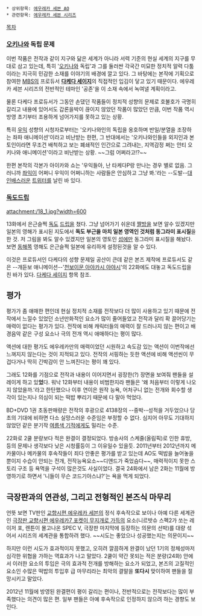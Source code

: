 * 상위항목: [[에우레카 세븐 AO]]
 * 관련항목: [[에우레카 세븐 시리즈]]

[[목차]]

=== [[오키나와]] 독립 문제 ===
이번 작품은 전작과 같이 지구와 닮은 세계가 아니라 서력 기준의 현실 세계의 지구를 무대로 삼고 있는데, 특히 '[[오키나와]] 독립'과 그를 둘러싼 각국간 미묘한 정치적 알력 다툼이라는 지극히 민감한 소재를 이야기의 배경에 깔고 있다. 그 바탕에는 본작에 기획으로 참여한 [[MBS]]의 프로듀서 '''[[다케다 세이지]]'''의 직접적인 입김이 닿고 있기 때문이다. 에우레카 세븐 시리즈의 전반적인 테마인 '공존'을 이 소재 속에서 녹여낼 계획이라고.

물론 다케다 프로듀서가 그동안 손댔던 작품들이 정치적 성향의 문제로 호불호가 극명히 갈리고 내용에 있어서도 갑론을박이 끊이지 않았던 작품이 많았던 만큼, 이번 작품 역시 방영 초기부터 조용하게 넘어가지를 못하고 있는 상황.

특히 [[우익]] 성향의 시청자로부터는 '오키나와인의 독립을 옹호하며 반일/분열을 조장하는 좌파 애니메이션'이라고 비난받는 한편, 그 반대에서는 '오키나와인들을 외지인과 본토인이라면 무조건 배척하고 보는 폐쇄적인 인간으로 그려내는, 지역감정 쩌는 안티 오키나와 애니메이션'이라고 비난받는 상황. ~~그럼 어쩌라고!?~~

한편 본작의 각본가 아이카와 쇼는 '우익들아, 난 타케다P랑 만나는 경우 별로 없음. 그러니까 [[좌익]]이 어쩌니 우익이 어쩌니하는 사람들은 안심하고 그냥 봐.'라는 --도발--[[대인배]]스러운 [[트위터]]를 날린 바 있다.

=== [[독도]]드립 ===
attachment:/18_1.jpg?width=600

13화에서 은근슬쩍 [[독도]] [[드립]]을 쳤다. 그냥 넘어가기 쉬운데 [[짤방]]을 보면 알수 있겠지만 일본의 영해가 표시된 지도에서 '''독도 부근을 마치 일본 영역인 것처럼 동그라미 표시질'''을 한 것. 저 그림을 봐도 알수 있겠지만 일본의 영토인 [[섬]]에만 동그라미 표시질을 해놨다. 보면 [[동해]]쪽 영해도 은근슬쩍 일본에 유리하게 설정된것을 알 수 있다.

이것은 프로듀서인 다케다의 성향 문제일 공산이 큰데 같은 본즈 제작에 프로듀서도 같은 --개듣보 애니메이션--'[[천보이문 아야카시 아야시]]'의 22화에도 대놓고 독도드립을 친 바가 있다. [[다케다 세이지]] 항목 참조.

== 평가 ==
평가가 좀 애매한 편인데 현실 정치적 소재를 전작보다 더 많이 사용하고 있기 때문에 전작에서 느낄수 있었던 소년만화적인 요소가 많이 줄어들었고 전작과 달리 확 끌어당기는 매력이 없다는 평가가 있다. 전작에 비해 캐릭터들의 매력이 잘 드러나지 않는 편이고 배경음악 같은 구성 요소나 극의 전개 역시 애매하다는 평이 많다.

액션에 대한 평가도 에우레카만의 매력이었던 시원하고 속도감 있는 액션이 이번작에선 느껴지지 않는다는 것이 지적되고 있다. 전작의 서핑하는 듯한 액션에 비해 액션씬이 무겁다거나 딱히 긴박감이 안 느껴진다는 평이 꽤 있다.

그래도 12화를 기점으로 전작과 내용이 이어지면서 굉장한(?) 장면을 보여줘 팬들을 설레이게 하고 있'''었'''다. 워낙 12화부터 내용이 비범한지라 팬들은 '왜 처음부터 이렇게 나오지 않았을까.'라고 한탄했으나 이후 연이은 원작 능욕, 어처구니 없는 전개와 회수할 생각이 있는지나 의심이 되는 떡밥 뿌리기 때문에 다 말아 먹었다.

BD+DVD 1권 초동판매량은 전작의 후광으로 4138장의 --중박--성적을 거두었으나 당초의 기대에 비하면 다소 실망스러운 수준임은 부정할 수 없다. 심지어 아무도 기대하지 않았던 같은 분기작 [[여름색 기적]]에게도 밀리는 수준.

22화로 2쿨 분량보다 적은 완결이 결정되었다. 방송사의 스케줄(올림픽)로 인한 휴방, 등의 문제나 생각보다 낮은 시청률등이 그 이유일수 있을듯. 2011년부터 2012년까지 메카물이나 메카물의 후속작들이 죄다 안좋은 평가를 받고 있는데 AO도 떡밥을 늘어놓을뿐이지 수습이 안되는 전개, 전작능욕요소~~디앤드가 죽었슴다~~, 매력적이지 못한 스토리 구조 등 욕먹을 구석이 많은것도 사실이었다. 결국 24화에서 남은 2화는 11월에 방영하기로 하면서 '니들이 무슨 코드기아스냐?'는 욕을 먹게 되었다.
== 극장판과의 연관성, 그리고 전형적인 본즈식 마무리 ==
언뜻 보면 TV판인 [[교향시편 에우레카 세븐]]의 정식 후속작으로 보이나 아예 다른 세계관인 [[극장판 교향시편 에우레카7 포켓이 무지개로 가득]]의 요소(니르밧슈 스펙2가 쏘는 레이저 포, 렌튼이 몰고나온 SPEC V, 극장판 마지막에 등장하는 의문의 선박)를 대량 섞어서 시리즈의 세계관을 통합하려 했다. ~~시도는 좋았으나 성공했는지는 의문이지~~ 

하지만 이런 시도가 효과적이지 못했고, 오히려 깔끔하게 완결이 났던 1기의 정체성마저 심각한 위협을 가하는 역효과가 나고 말았다. 2쿨이 약간 못되는 적은 분량(24화) 안에서 이러한 요소의 투입은 극의 효과적 전개를 방해하는 요소가 되었고, 본즈의 고질적인 요소인 수많은 떡밥의 투입후 급 마무리라는 최악의 결말을 '''또다시''' 맞이하여 팬들을 절망시키고 말았다.

2012년 11월에 방영된 완결편이 평이 갈리는 편이나, 전반적으로는 전작보다는 많이 부족했다는 의견이 많은 편. 일부 팬들은 아예 후속작으로 인정하지 않으려 하는 경향도 보인다.
